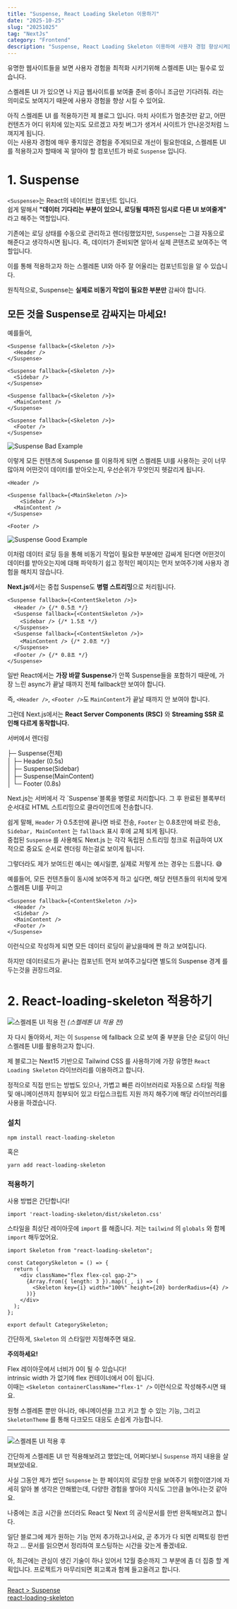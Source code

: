 ```yaml
---
title: "Suspense, React Loading Skeleton 이용하기"
date: "2025-10-25"
slug: "20251025"
tag: "NextJs"
category: "Frontend"
description: "Suspense, React Loading Skeleton 이용하여 사용자 경험 향상시켜봅시다."
---
```


유명한 웹사이트들을 보면 사용자 경험을 최적화 시키기위해 스켈레톤 UI는 필수로 있습니다.

스켈레톤 UI 가 있으면 나 지금 웹사이트를 보여줄 준비 중이니 조금만 기다려줘. 라는 의미로도 보여지기 때문에 사용자 경험을 향상 시킬 수 있어요.

아직 스켈레톤 UI 를 적용하기전 제 블로그 입니다. 마치 사이트가 멈춘것만 같고, 어떤 컨텐츠가 어디 위치에 있는지도 모르겠고 자칫 버그가 생겨서 사이트가 안나온것처럼 느껴지게 됩니다.  
이는 사용자 경험에 매우 좋지않은 경험을 주게되므로 개선이 필요한데요, 스켈레톤 UI를 적용하고자 할때에 꼭 알아야 할 컴포넌트가 바로 `Suspense` 입니다.

# 1. Suspense

`<Suspense>`는 React의 네이티브 컴포넌트 입니다.  
쉽게 말해서 **"데이터 기다리는 부분이 있으니, 로딩될 때까진 임시로 다른 UI 보여줄게"** 라고 해주는 역할입니다.

기존에는 로딩 상태를 수동으로 관리하고 렌더링했었지만, `Suspense`는 그걸 자동으로 해준다고 생각하시면 됩니다. 즉, 데이터가 준비되면 알아서 실제 콘텐츠로 보여주는 역할입니다.

이를 통해 적용하고자 하는 스켈레톤 UI와 아주 잘 어울리는 컴포넌트임을 알 수 있습니다.

<aside data-type="info">

원칙적으로, Suspense는 **실제로 비동기 작업이 필요한 부분만** 감싸야 합니다.

</aside>

## 모든 것을 Suspense로 감싸지는 마세요!

예를들어,

```tsx
<Suspense fallback={<Skeleton />}>
  <Header />
</Suspense>

<Suspense fallback={<Skeleton />}>
  <Sidebar />
</Suspense>

<Suspense fallback={<Skeleton />}>
  <MainContent />
</Suspense>

<Suspense fallback={<Skeleton />}>
  <Footer />
</Suspense>
```
![Suspense Bad Example](/img/posts/20251025/bad-example.gif)

이렇게 모든 컨텐츠에 Suspense 를 이용하게 되면 스켈레톤 UI를 사용하는 곳이 너무 많아져 어떤것이 데이터를 받아오는지, 우선순위가 무엇인지 헷갈리게 됩니다.

```tsx
<Header />

<Suspense fallback={<MainSkeleton />}>
	<Sidebar />
  <MainContent />
</Suspense>

<Footer />
```
![Suspense Good Example](/img/posts/20251025/good-example.gif)

이처럼 데이터 로딩 등을 통해 비동기 작업이 필요한 부분에만 감싸게 된다면 어떤것이 데이터를 받아오는지에 대해 파악하기 쉽고 정적인 페이지는 먼저 보여주기에 사용자 경험을 해치지 않습니다.

<aside data-type="note">

**Next.js**에서는 중첩 Suspense도 **병렬 스트리밍**으로 처리됩니다.

</aside>

```tsx
<Suspense fallback={<ContentSkeleton />}>
  <Header /> {/* 0.5초 */}
  <Suspense fallback={<ContentSkeleton />}>
    <Sidebar /> {/* 1.5초 */}
  </Suspense>
  <Suspense fallback={<ContentSkeleton />}>
    <MainContent /> {/* 2.0초 */}
  </Suspense>
  <Footer /> {/* 0.8초 */}
</Suspense>
```

일반 React에서는 **가장 바깥 Suspense**가 안쪽 Suspense들을 포함하기 때문에, 가장 느린 async가 끝날 때까지 전체 fallback만 보여야 합니다.

즉, `<Header />`, `<Footer />`도 `MainContent`가 끝날 때까지 안 보여야 합니다.

그런데 Next.js에서는 **React Server Components (RSC)** 와 **Streaming SSR 로 인해 다르게 동작합니다.**
<aside>
서버에서 렌더링  

├─ Suspense(전체)  
│   ├─ Header (0.5s)  
│   ├─ Suspense(Sidebar)  
│   ├─ Suspense(MainContent)  
│   └─ Footer (0.8s)
</aside>
Next.js는 서버에서 각 `Suspense`블록을 병렬로 처리합니다. 그 후 완료된 블록부터 순서대로 HTML 스트리밍으로 클라이언트에 전송합니다.

쉽게 말해, `Header` 가 0.5초만에 끝나면 바로 전송, `Footer` 는 0.8초만에 바로 전송, `Sidebar, MainContent` 는 `fallback` 표시 후에 교체 되게 됩니다.  
중첩된 `Suspense` 를 사용해도 Next.js 는 각각 독립된 스트리밍 청크로 취급하여 UX 적으로 중요도 순서로 렌더링 하는걸로 보이게 됩니다.

<aside data-type="note">

그렇더라도 제가 보여드린 예시는 예시일뿐, 실제로 저렇게 쓰는 경우는 드뭅니다. 😅

</aside>

예를들어, 모든 컨텐츠들이 동시에 보여주게 하고 싶다면, 해당 컨텐츠들의 위치에 맞게 스켈레톤 UI를 꾸미고

```tsx
<Suspense fallback={<ContentSkeleton />}>
  <Header />
  <Sidebar />
  <MainContent />
  <Footer />
</Suspense>
```

이런식으로 작성하게 되면 모든 데이터 로딩이 끝났을때에 짠 하고 보여집니다.

하지만 데이터로드가 끝나는 컴포넌트 먼저 보여주고싶다면 별도의 Suspense 경계 를 두는것을 권장드려요.

# 2. React-loading-skeleton 적용하기

![스켈레톤 UI 적용 전](/img/posts/20251025/before_skeleton-ui.gif)
<em>(스켈레톤 UI 적용 전)</em>

자 다시 돌아와서, 저는 이 `Suspense` 에 fallback 으로 보여 줄 부분을 단순 로딩이 아닌 스켈레톤 UI를 활용하고자 합니다.

제 블로그는 Next15 기반으로 Tailwind CSS 를 사용하기에 가장 유명한 `React Loading Skeleton` 라이브러리를 이용하려고 합니다.

정적으로 직접 만드는 방법도 있으나, 가볍고 빠른 라이브러리로 자동으로 스타일 적용 및 애니메이션까지 첨부되어 있고 타입스크립트 지원 까지 해주기에 해당 라이브러리를 사용을 하겠습니다.

### 설치

```tsx
npm install react-loading-skeleton
```

혹은

```tsx
yarn add react-loading-skeleton
```

### 적용하기

사용 방법은 간단합니다!

```tsx
import 'react-loading-skeleton/dist/skeleton.css'
```

스타일을 최상단 레이아웃에 `import` 를 해줍니다. 저는 `tailwind` 의 `globals` 와 함께 `import` 해두었어요.

```tsx
import Skeleton from "react-loading-skeleton";

const CategorySkeleton = () => {
  return (
    <div className="flex flex-col gap-2">
      {Array.from({ length: 3 }).map((_, i) => (
        <Skeleton key={i} width="100%" height={20} borderRadius={4} />
      ))}
    </div>
  );
};

export default CategorySkeleton;
```

간단하게, `Skeleton` 의 스타일만 지정해주면 돼요.

<aside data-type ="warning">

**주의하세요!**

Flex 레이아웃에서 너비가 0이 될 수 있습니다!  
intrinsic width 가 없기에 flex 컨테이너에서 0이 됩니다.  
이때는 `<Skeleton containerClassName="flex-1" />` 이런식으로 작성해주시면 돼요.

</aside>

원형 스켈레톤 뿐만 아니라, 애니메이션을 끄고 키고 할 수 있는 기능, 그리고 `SkeletonTheme` 를 통해 다크모드 대응도 손쉽게 가능합니다.

---
![스켈레톤 UI 적용 후](/img/posts/20251025/example.gif)

간단하게 스켈레톤 UI 만 적용해보려고 했었는데, 어쩌다보니 `Suspense` 까지 내용을 살펴보았네요.

사실 그동안 제가 썼던 `Suspense` 는 한 페이지의 로딩창 만을 보여주기 위함이였기에 자세히 알아 볼 생각은 안해봤는데, 다양한 경험을 쌓아야 지식도 그만큼 늘어나는것 같아요.

나중에는 조금 시간을 쓰더라도 React 및 Next 의 공식문서를 한번 완독해보려고 합니다.

일단 블로그에 제가 원하는 기능 먼저 추가하고나서요, 곧 추가가 다 되면 리팩토링 한번 하고 … 문서를 읽으면서 정리하여 포스팅하는 시간을 갖는게 좋겠네요.

아, 최근에는 관심이 생긴 기술이 하나 있어서 12월 중순까지 그 부분에 좀 더 집중 할 계획입니다. 프로젝트가 마무리되면 회고록과 함께 들고올려고 합니다.

---

[React > Suspense](https://react.dev/reference/react/Suspense)  
[react-loading-skeleton](https://www.npmjs.com/package/react-loading-skeleton)